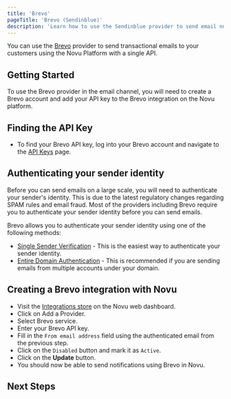 ```yaml
---
title: 'Brevo'
pageTitle: 'Brevo (Sendinblue)'
description: 'Learn how to use the Sendinblue provider to send email notifications using Novu'
---
```



You can use the [Brevo](https://www.brevo.com/) provider to send transactional emails to your customers using the Novu Platform with a single API.

## Getting Started

To use the Brevo provider in the email channel, you will need to create a Brevo account and add your API key to the Brevo integration on the Novu platform.

## Finding the API Key

- To find your Brevo API key, log into your Brevo account and navigate to the [API Keys](https://account.brevo.com/advanced/api) page.

## Authenticating your sender identity

Before you can send emails on a large scale, you will need to authenticate your sender's identity. This is due to the latest regulatory changes regarding SPAM rules and email fraud. Most of the providers including Brevo require you to authenticate your sender identity before you can send emails.

Brevo allows you to authenticate your sender identity using one of the following methods:

- [Single Sender Verification](https://account.brevo.com/senders) - This is the easiest way to authenticate your sender identity.
- [Entire Domain Authentication](https://help.brevo.com/hc/en-us/articles/12163873383186-Authenticate-your-domain-with-Brevo-Brevo-code-DKIM-record-DMARC-record) - This is recommended if you are sending emails from multiple accounts under your domain.

## Creating a Brevo integration with Novu

- Visit the [Integrations store](https://dashboard-v2.novu.co/integrations?utm_campaign=docs-brevo) on the Novu web dashboard.
- Click on Add a Provider.
- Select Brevo service.
- Enter your Brevo API key.
- Fill in the `From email address` field using the authenticated email from the previous step.
- Click on the `Disabled` button and mark it as `Active`.
- Click on the **Update** button.
- You should now be able to send notifications using Brevo in Novu.

## Next Steps

<EmailProviderNextSteps />
